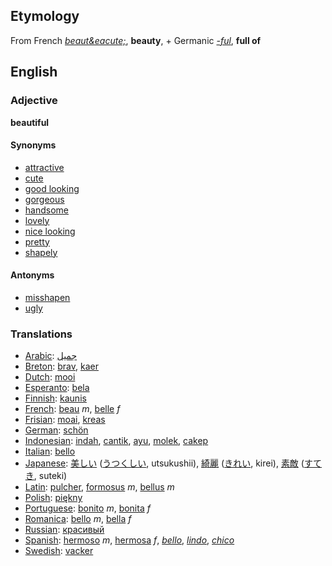 ==Etymology==
From French ''[[beaut&eacute;]]'', '''beauty''', + Germanic ''[[-ful]]'', '''full of'''

==English==
=== Adjective ===
'''beautiful'''

====Synonyms====
*[[attractive]]
*[[cute]]
*[[good looking]]
*[[gorgeous]]
*[[handsome]]
*[[lovely]]
*[[nice looking]]
*[[pretty]]
*[[shapely]]

====Antonyms====

*[[misshapen]]
*[[ugly]]

=== Translations ===
*[[Arabic]]: [[جميل]]
*[[Breton]]: [[brav]], [[kaer]]
*[[Dutch]]: [[mooi]]
*[[Esperanto]]: [[bela]]
*[[Finnish]]: [[kaunis]]
*[[French]]: [[beau]] ''m'', [[belle]] ''f''
*[[Frisian]]: [[moai]], [[kreas]]
*[[German]]: [[schön]]
*[[Indonesian]]: [[indah]], [[cantik]], [[ayu]], [[molek]], [[cakep]]
*[[Italian]]: [[bello]]
*[[Japanese]]: [[美しい]] ([[うつくしい]], utsukushii), [[綺麗]] ([[きれい]], kirei), [[素敵]] ([[すてき]], suteki)
*[[Latin]]: [[pulcher]], [[formosus]] ''m'', [[bellus]] ''m''
*[[Polish]]: [[piękny]]
*[[Portuguese]]: [[bonito]] ''m'', [[bonita]] ''f''
*[[Romanica]]: [[bello]] ''m'', [[bella]] ''f''
*[[Russian]]: [[красивый]]
*[[Spanish]]: [[hermoso]] ''m'', [[hermosa]] ''f'', ''[[bello]]'', ''[[lindo]]'', ''[[chico]]''
*[[Swedish]]: [[vacker]]